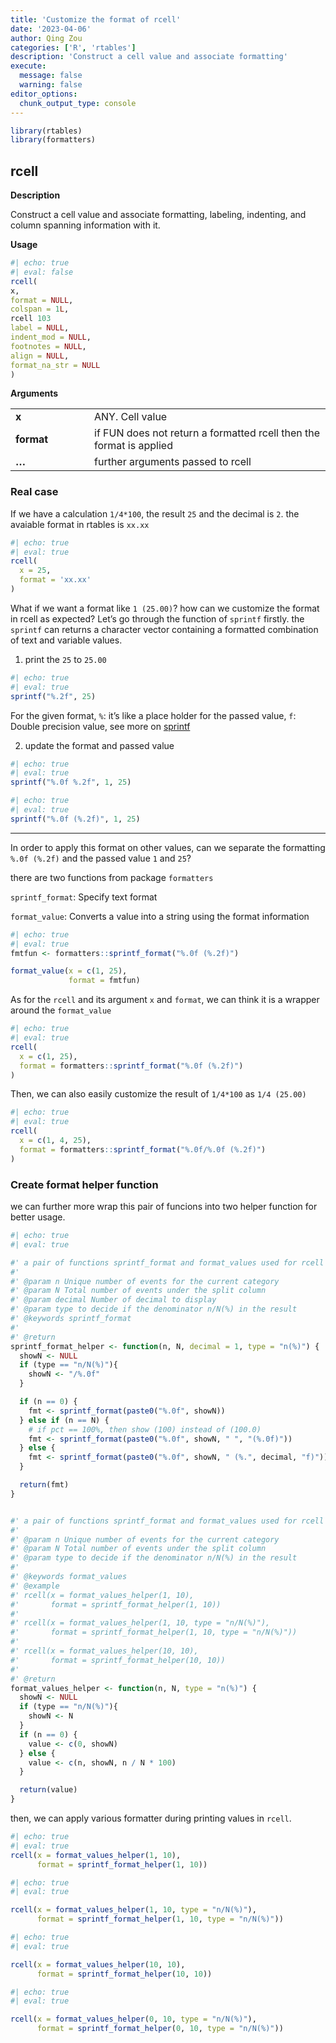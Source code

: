 ```yaml
---
title: 'Customize the format of rcell'
date: '2023-04-06'
author: Qing Zou
categories: ['R', 'rtables']
description: 'Construct a cell value and associate formatting'
execute:
  message: false
  warning: false
editor_options:
  chunk_output_type: console
---
```



```r
library(rtables)
library(formatters)
```

## rcell

__Description__

Construct a cell value and associate formatting, labeling, indenting, and column spanning information with it.

__Usage__

```r
#| echo: true
#| eval: false
rcell(
x,
format = NULL,
colspan = 1L,
rcell 103
label = NULL,
indent_mod = NULL,
footnotes = NULL,
align = NULL,
format_na_str = NULL
)
```

__Arguments__

  |
 -|:--
 __x__| ANY. Cell value
 __format__| if FUN does not return a formatted rcell then the format is applied
 __...__|  further arguments passed to rcell

### Real case

If we have a calculation `1/4*100`, the result `25` and the decimal is `2`.
the avaiable format in rtables is `xx.xx`

```r
#| echo: true
#| eval: true
rcell(
  x = 25,
  format = 'xx.xx'
)
```

What if we want a format like `1 (25.00)`? how can we customize the format in rcell as expected?
Let's go through the function of `sprintf` firstly. the `sprintf` can returns a character vector containing a formatted combination of text and variable values.


1. print the `25` to `25.00`

```r
#| echo: true
#| eval: true
sprintf("%.2f", 25)
```
For the given format, `%`: it's like a place holder for the passed value, `f`: Double precision value, see more on [sprintf](https://www.rdocumentation.org/packages/base/versions/3.6.2/topics/sprintf)


2. update the format and passed value

```r
#| echo: true
#| eval: true
sprintf("%.0f %.2f", 1, 25)
```

```r
#| echo: true
#| eval: true
sprintf("%.0f (%.2f)", 1, 25)
```

---

In order to apply this format on other values, can we separate the formatting `%.0f (%.2f)` and the passed value `1` and `25`?

there are two functions from package `formatters`

`sprintf_format`: Specify text format

`format_value`: Converts a value into a string using the format information

```r
#| echo: true
#| eval: true
fmtfun <- formatters::sprintf_format("%.0f (%.2f)")

format_value(x = c(1, 25),
             format = fmtfun)
```

As for the `rcell` and  its argument `x` and `format`, we can think it is a wrapper around the `format_value`

```r
#| echo: true
#| eval: true
rcell(
  x = c(1, 25),
  format = formatters::sprintf_format("%.0f (%.2f)")
)
```

Then, we can also easily customize the result of `1/4*100` as `1/4 (25.00)`

```r
#| echo: true
#| eval: true
rcell(
  x = c(1, 4, 25),
  format = formatters::sprintf_format("%.0f/%.0f (%.2f)")
)
```

### Create format helper function

we can further more wrap this pair of funcions into two helper function for better usage.

```r
#| echo: true
#| eval: true

#' a pair of functions sprintf_format and format_values used for rcell
#'
#' @param n Unique number of events for the current category
#' @param N Total number of events under the split column
#' @param decimal Number of decimal to display
#' @param type to decide if the denominator n/N(%) in the result
#' @keywords sprintf_format
#'
#' @return
sprintf_format_helper <- function(n, N, decimal = 1, type = "n(%)") {
  showN <- NULL
  if (type == "n/N(%)"){
    showN <- "/%.0f"
  }

  if (n == 0) {
    fmt <- sprintf_format(paste0("%.0f", showN))
  } else if (n == N) {
    # if pct == 100%, then show (100) instead of (100.0)
    fmt <- sprintf_format(paste0("%.0f", showN, " ", "(%.0f)"))
  } else {
    fmt <- sprintf_format(paste0("%.0f", showN, " (%.", decimal, "f)"))
  }

  return(fmt)
}


#' a pair of functions sprintf_format and format_values used for rcell
#'
#' @param n Unique number of events for the current category
#' @param N Total number of events under the split column
#' @param type to decide if the denominator n/N(%) in the result
#'
#' @keywords format_values
#' @example
#' rcell(x = format_values_helper(1, 10),
#'       format = sprintf_format_helper(1, 10))
#'
#' rcell(x = format_values_helper(1, 10, type = "n/N(%)"),
#'       format = sprintf_format_helper(1, 10, type = "n/N(%)"))
#'
#' rcell(x = format_values_helper(10, 10),
#'       format = sprintf_format_helper(10, 10))
#'
#' @return
format_values_helper <- function(n, N, type = "n(%)") {
  showN <- NULL
  if (type == "n/N(%)"){
    showN <- N
  }
  if (n == 0) {
    value <- c(0, showN)
  } else {
    value <- c(n, showN, n / N * 100)
  }

  return(value)
}
```

then, we can apply various formatter during printing values in `rcell`.

```r
#| echo: true
#| eval: true
rcell(x = format_values_helper(1, 10),
      format = sprintf_format_helper(1, 10))
```

```r
#| echo: true
#| eval: true

rcell(x = format_values_helper(1, 10, type = "n/N(%)"),
      format = sprintf_format_helper(1, 10, type = "n/N(%)"))

```

```r
#| echo: true
#| eval: true

rcell(x = format_values_helper(10, 10),
      format = sprintf_format_helper(10, 10))
```

```r
#| echo: true
#| eval: true

rcell(x = format_values_helper(0, 10, type = "n/N(%)"),
      format = sprintf_format_helper(0, 10, type = "n/N(%)"))
```
